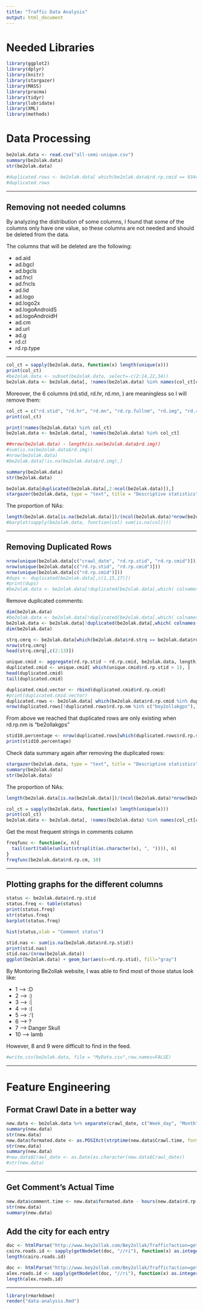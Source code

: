 ```yaml
---
title: "Traffic Data Analysis"
output: html_document
---
```


# Needed Libraries

```r
library(ggplot2)
library(dplyr)
library(knitr)
library(stargazer)
library(MASS)
library(pracma)
library(tidyr)
library(lubridate)
library(XML)
library(methods)
```

# Data Processing

```r
be2olak.data <- read.csv("all-semi-unique.csv")
summary(be2olak.data)
str(be2olak.data)
```

```r
#duplicated.rows <- be2olak.data[ which(be2olak.data$rd.rp.cmid == 9344516), ]
#duplicated.rows
```

***

## Removing not needed columns

By analyzing the distribution of some columns, I found that some of the columns only have one value, so these columns are not needed and should be deleted from the data.


The columns that will be deleted are the following:

* ad.aid
* ad.bgcl
* ad.bgcls
* ad.fncl
* ad.fncls
* ad.lid
* ad.logo
* ad.logo2x
* ad.logoAndroidS
* ad.logoAndroidH
* ad.cm
* ad.url
* ad.g
* rd.cl
* rd.rp.type

***

```r
col_ct = sapply(be2olak.data, function(x) length(unique(x)))
print(col_ct)
#be2olak.data <- subset(be2olak.data, select=-c(2:14,22,34))
be2olak.data <- be2olak.data[, !names(be2olak.data) %in% names(col_ct[col_ct==1])]
```

Moreover, the 6 columns (rd.stid, rd.hr, rd.mn, ) are meaningless so I will remove them:

```r
col_ct = c("rd.stid", "rd.hr", "rd.mn", "rd.rp.fullnm", "rd.img", "rd.rp.img")
print(col_ct)
```

```r
print(!names(be2olak.data) %in% col_ct)
be2olak.data <- be2olak.data[, !names(be2olak.data) %in% col_ct]
```

```r
##nrow(be2olak.data) - length(is.na(be2olak.data$rd.img))
#sum(is.na(be2olak.data$rd.img))
#nrow(be2olak.data)
#be2olak.data[!is.na(be2olak.data$rd.img),]
```

```r
summary(be2olak.data)
str(be2olak.data)
```

```r
be2olak.data[duplicated(be2olak.data[,2:ncol(be2olak.data)]),]
stargazer(be2olak.data, type = "text", title = "Descriptive statistics")
```

The proportion of NAs:

```r
length(be2olak.data[is.na(be2olak.data)])/(ncol(be2olak.data)*nrow(be2olak.data)) 
#barplot(sapply(be2olak.data, function(col) sum(is.na(col))))
```

***

## Removing Duplicated Rows


```r
nrow(unique(be2olak.data[c("crawl_date", "rd.rp.stid", "rd.rp.cmid")]))
nrow(unique(be2olak.data[c("rd.rp.stid", "rd.rp.cmid")]))
nrow(unique(be2olak.data[c("rd.rp.cmid")]))
#dups <- duplicated(be2olak.data[,c(1,15,17)])
#print(dups)
#be2olak.data <- be2olak.data[!duplicated(be2olak.data[,which( colnames(be2olak.data)=="rd.rp.cmid" )]),]
```

Remove duplicated comments:
```r
dim(be2olak.data)
#be2olak.data <- be2olak.data[!duplicated(be2olak.data[,which( colnames(be2olak.data)=="rd.rp.cmid" )]),]
be2olak.data <- be2olak.data[!duplicated(be2olak.data[,which( colnames(be2olak.data) %in% c("rd.rp.cmid", "rd.rp.stid") )]),]
dim(be2olak.data)
```


```r
strq.cmrq <- be2olak.data[which(be2olak.data$rd.strq == be2olak.data$rd.cmrq),]
nrow(strq.cmrq)
head(strq.cmrq[,c(2:13)])
```

```r
unique.cmid <- aggregate(rd.rp.stid ~ rd.rp.cmid, be2olak.data, length)
duplicated.cmid <- unique.cmid[ which(unique.cmid$rd.rp.stid > 1), ]
head(duplicated.cmid)
tail(duplicated.cmid)
```


```r
duplicated.cmid.vector <- rbind(duplicated.cmid$rd.rp.cmid)
#print(duplicated.cmid.vector)
duplicated.rows <- be2olak.data[ which(be2olak.data$rd.rp.cmid %in% duplicated.cmid.vector), ]
nrow(duplicated.rows[!duplicated.rows$rd.rp.nm %in% c("bey2ollakgps"),])
```

From above we reached that duplicated rows are only existing when rd.rp.nm is "be2ollakgps"


```r
stid10.percentage <- nrow(duplicated.rows[which(duplicated.rows$rd.rp.stid == 10),]) * 100.0/ nrow(duplicated.rows)
print(stid10.percentage)
```

Check data summary again after removing the duplicated rows:
```r
stargazer(be2olak.data, type = "text", title = "Descriptive statistics")
summary(be2olak.data)
str(be2olak.data)
```


The proportion of NAs:

```r
length(be2olak.data[is.na(be2olak.data)])/(ncol(be2olak.data)*nrow(be2olak.data)) 
```

```r
col_ct = sapply(be2olak.data, function(x) length(unique(x)))
print(col_ct)
be2olak.data <- be2olak.data[, !names(be2olak.data) %in% names(col_ct[col_ct==1])]
```

Get the most frequent strings in comments column

```r
freqfunc <- function(x, n){
  tail(sort(table(unlist(strsplit(as.character(x), ", ")))), n)
}
freqfunc(be2olak.data$rd.rp.cm, 10)
```

***

## Plotting graphs for the different columns

```r
status <- be2olak.data$rd.rp.stid
status.freq <- table(status)
print(status.freq)
str(status.freq)
barplot(status.freq)
```

```r
hist(status,xlab = "Comment status")
```

```r
stid.nas <- sum(is.na(be2olak.data$rd.rp.stid))
print(stid.nas)
stid.nas/(nrow(be2olak.data)) 
ggplot(be2olak.data) + geom_bar(aes(x=rd.rp.stid), fill="gray")
```

By Montoring Be2ollak website, I was able to find most of those status look like:

* 1 --> :D
* 2 --> :)
* 3 --> :|
* 4 --> :(
* 5 --> :'(
* 6 --> ?
* 7 --> Danger Skull
* 10 --> lamb

However, 8 and 9 were difficult to find in the feed.


```r
#write.csv(be2olak.data, file = "MyData.csv",row.names=FALSE)
```

***

# Feature Engineering

## Format Crawl Date in a better way

```r
new.data <- be2olak.data %>% separate(crawl_date, c("Week_day", "Month", "Month_day", "Crawl_date"), extra = "drop", sep = "[ ]+", convert = TRUE, remove = TRUE) %>% unite(Crawl.time, Week_day, Month, Month_day, Crawl_date, sep = " ", remove = FALSE)
summary(new.data)
str(new.data)
new.data$formated.date <- as.POSIXct(strptime(new.data$Crawl.time, format="%a %b %d %H:%M:%S"))
str(new.data)
summary(new.data)
#new.data$Crawl_date <- as.Date(as.character(new.data$Crawl_date))
#str(new.data)
```

***

## Get Comment's Actual Time

```r
new.data$comment.time <- new.data$formated.date - hours(new.data$rd.rp.hr) - minutes(new.data$rd.rp.mn)
str(new.data)
summary(new.data)
```

## Add the city for each entry

```r
doc <- htmlParse("http://www.bey2ollak.com/Bey2ollak/Traffic?action=getTraffic&ver=1.0&w=320&h=240&deviceType=10&lang=1&protocol=1&city=0&lang=1")
cairo.roads.id <- sapply(getNodeSet(doc, "//ri"), function(x) as.integer(xmlValue(x)))
length(cairo.roads.id)

doc <- htmlParse("http://www.bey2ollak.com/Bey2ollak/Traffic?action=getTraffic&ver=1.0&w=320&h=240&deviceType=10&lang=1&protocol=1&city=1&lang=1")
alex.roads.id <- sapply(getNodeSet(doc, "//ri"), function(x) as.integer(xmlValue(x)))
length(alex.roads.id)
```

***

```r
library(rmarkdown)
render("data-analysis.Rmd")
```
